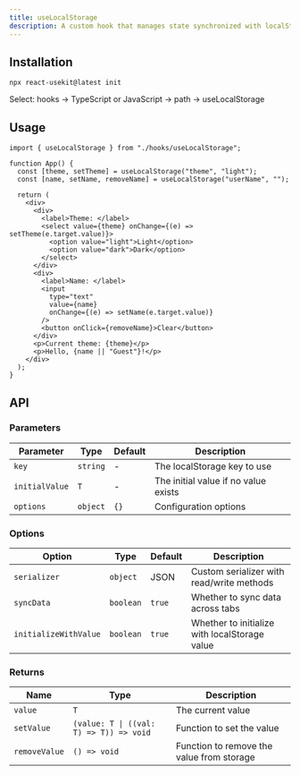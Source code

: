 ```yaml
---
title: useLocalStorage
description: A custom hook that manages state synchronized with localStorage.
---
```



## Installation
```tsx
npx react-usekit@latest init
```
<Callout type="info">
  Select: hooks → TypeScript or JavaScript → path -> useLocalStorage
</Callout>

## Usage

```tsx
import { useLocalStorage } from "./hooks/useLocalStorage";

function App() {
  const [theme, setTheme] = useLocalStorage("theme", "light");
  const [name, setName, removeName] = useLocalStorage("userName", "");

  return (
    <div>
      <div>
        <label>Theme: </label>
        <select value={theme} onChange={(e) => setTheme(e.target.value)}>
          <option value="light">Light</option>
          <option value="dark">Dark</option>
        </select>
      </div>
      <div>
        <label>Name: </label>
        <input
          type="text"
          value={name}
          onChange={(e) => setName(e.target.value)}
        />
        <button onClick={removeName}>Clear</button>
      </div>
      <p>Current theme: {theme}</p>
      <p>Hello, {name || "Guest"}!</p>
    </div>
  );
}
```

## API

### Parameters

| Parameter      | Type     | Default | Description                          |
| -------------- | -------- | ------- | ------------------------------------ |
| `key`          | `string` | -       | The localStorage key to use          |
| `initialValue` | `T`      | -       | The initial value if no value exists |
| `options`      | `object` | `{}`    | Configuration options                |

### Options

| Option                | Type      | Default | Description                                   |
| --------------------- | --------- | ------- | --------------------------------------------- |
| `serializer`          | `object`  | JSON    | Custom serializer with read/write methods     |
| `syncData`            | `boolean` | `true`  | Whether to sync data across tabs              |
| `initializeWithValue` | `boolean` | `true`  | Whether to initialize with localStorage value |

### Returns

| Name          | Type                                    | Description                               |
| ------------- | --------------------------------------- | ----------------------------------------- |
| `value`       | `T`                                     | The current value                         |
| `setValue`    | `(value: T \| ((val: T) => T)) => void` | Function to set the value                 |
| `removeValue` | `() => void`                            | Function to remove the value from storage |
